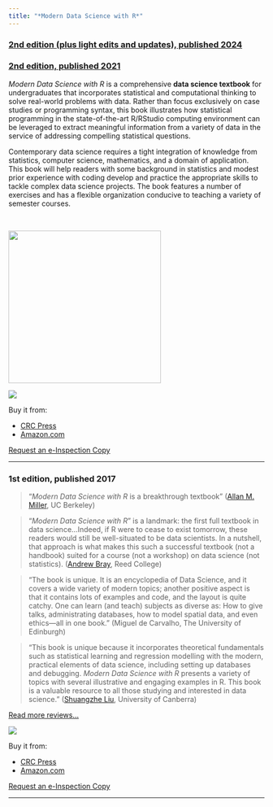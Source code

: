 ```yaml
---
title: "*Modern Data Science with R*"
---
```


<div class="row">
  <div class="col-sm-7">

### [2nd edition (plus light edits and updates), published 2024](https://mdsr-book.github.io/mdsr3e)

### [2nd edition, published 2021](https://mdsr-book.github.io/mdsr2e)


*Modern Data Science with R* is a comprehensive **data science textbook** for undergraduates that incorporates statistical and computational thinking to solve real-world problems with data. Rather than focus exclusively on case studies or programming syntax, this book illustrates how statistical programming in the state-of-the-art R/RStudio computing environment  can be leveraged to extract meaningful information from a variety of data in the service of addressing compelling statistical questions. 

Contemporary data science requires a tight integration of knowledge from statistics, computer science, mathematics, and a domain of application. This book will help readers with some background in statistics and modest prior experience with coding develop and practice the appropriate skills to tackle complex data science projects. The book features a number of exercises and has a flexible organization conducive to teaching a variety of semester courses.

</br>
<div>
<a href="https://www.routledge.com/">
  <img src="https://upload.wikimedia.org/wikipedia/commons/thumb/3/37/CRC_Press_logo.svg/1280px-CRC_Press_logo.svg.png" width="300px">
</a>
</div>

  </div>
  <div class="col-sm-5">
  [![](mdsr2e_cover.png)](https://www.routledge.com/Modern-Data-Science-with-R/Baumer-Kaplan-Horton/p/book/9780367191498)

  Buy it from:

* [CRC Press](https://www.crcpress.com/Modern-Data-Science-with-R/Baumer-Horton-Kaplan/9780367191498)
* [Amazon.com](https://www.amazon.com/Modern-Science-Chapman-Texts-Statistical-dp-0367191490/dp/0367191490/ref=dp_ob_title_bk)

<div>
  <a class="btn btn-primary btn-block" href="https://www.crcpress.com/textbooks/evaluation/9780367191498">
  <i class="fa fa-book"></i>Request an e-Inspection Copy
  <i class="fa fa-angle-double-right"></i>
  </a>
</div>
  </div>
</div>

<hr>

<div class="row">
  <div class="col-sm-7">

### 1st edition, published 2017

> "*Modern Data Science with R* is a breakthrough textbook" ([Allan M. Miller](https://dl.acm.org/citation.cfm?id=3300155&dl=ACM&coll=DL), UC Berkeley)

> "*Modern Data Science with R*" is a landmark: the first full textbook in data science...Indeed, if R were to cease to exist tomorrow, these readers would still be well-situated to be data scientists. In a nutshell, that approach is what makes this such a successful textbook (not a handbook) suited for a course (not a workshop) on data science (not statistics). ([Andrew Bray](https://amstat.tandfonline.com/doi/pdf/10.1080/00031305.2018.1496649), Reed College)

> "The book is unique. It is an encyclopedia of Data Science, and it covers a wide variety of modern topics; another positive aspect is that it contains lots of examples and code, and the layout is quite catchy. One can learn (and teach) subjects as diverse as: How to give talks, administrating databases, how to model spatial data, and even ethics---all in one book." (Miguel de Carvalho, The University of Edinburgh)

> "This book is unique because it incorporates theoretical fundamentals such as statistical learning and regression modelling with the modern, practical elements of data science, including setting up databases and debugging. *Modern Data Science with R* presents a variety of topics with several illustrative and engaging examples in R. This book is a valuable resource to all those studying and interested in data science." ([Shuangzhe Liu](https://onlinelibrary.wiley.com/doi/pdf/10.1111/insr.12256), University of Canberra)

[Read more reviews...](publicity.html)


  </div>
  <div class="col-sm-5">
  [![](https://images.tandf.co.uk/common/jackets/amazon/978149872/9781498724487.jpg)](https://www.crcpress.com/Modern-Data-Science-with-R/Baumer-Horton-Kaplan/9781498724487)
  
  Buy it from:

* [CRC Press](https://www.crcpress.com/Modern-Data-Science-with-R/Baumer-Horton-Kaplan/9781498724487)
* [Amazon.com](https://www.amazon.com/Modern-Data-Science-Download-Statistical/dp/1498724485)

<div>
  <a class="btn btn-primary btn-block" href="https://www.crcpress.com/textbooks/evaluation/9781498724487">
  <i class="fa fa-book"></i>Request an e-Inspection Copy
  <i class="fa fa-angle-double-right"></i>
  </a>
</div>
  
  </div>
</div>




---

